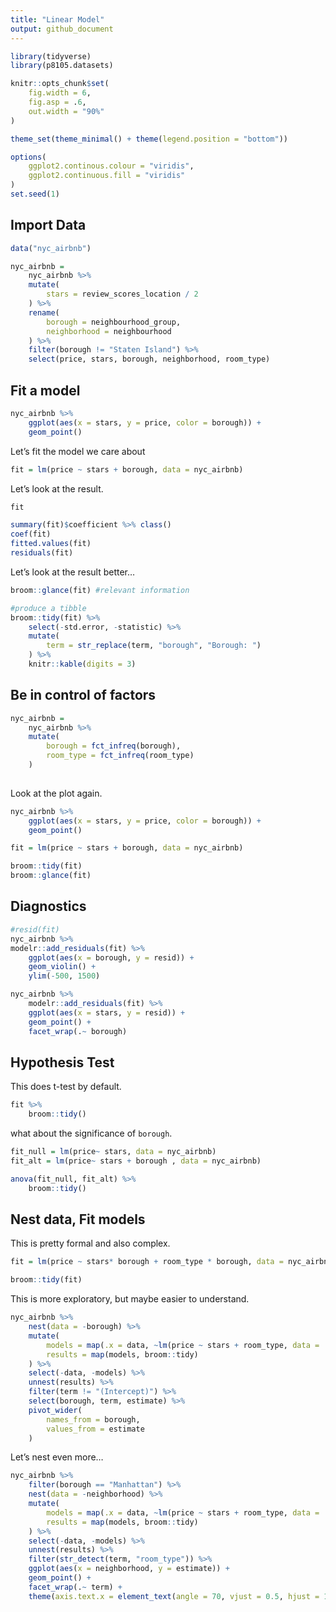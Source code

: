 ```yaml
---
title: "Linear Model"
output: github_document
---
```


```r
library(tidyverse)
library(p8105.datasets)

knitr::opts_chunk$set(
    fig.width = 6, 
    fig.asp = .6, 
    out.width = "90%"
)

theme_set(theme_minimal() + theme(legend.position = "bottom"))

options(
    ggplot2.continous.colour = "viridis", 
    ggplot2.continuous.fill = "viridis"
)
set.seed(1)
```

## Import Data

```r
data("nyc_airbnb")

nyc_airbnb =
    nyc_airbnb %>% 
    mutate(
        stars = review_scores_location / 2
    ) %>% 
    rename(
        borough = neighbourhood_group,
        neighborhood = neighbourhood
    ) %>% 
    filter(borough != "Staten Island") %>% 
    select(price, stars, borough, neighborhood, room_type)
```

## Fit a model

```r
nyc_airbnb %>% 
    ggplot(aes(x = stars, y = price, color = borough)) + 
    geom_point()
```
Let's fit the model we care about

```r
fit = lm(price ~ stars + borough, data = nyc_airbnb)
```

Let's look at the result.

```r
fit

summary(fit)$coefficient %>% class()
coef(fit)
fitted.values(fit)
residuals(fit)
```

Let's look at the result better...

```r
broom::glance(fit) #relevant information

#produce a tibble
broom::tidy(fit) %>% 
    select(-std.error, -statistic) %>% 
    mutate(
        term = str_replace(term, "borough", "Borough: ")
    ) %>% 
    knitr::kable(digits = 3)
```

## Be in control of factors

```r
nyc_airbnb =
    nyc_airbnb %>% 
    mutate(
        borough = fct_infreq(borough), 
        room_type = fct_infreq(room_type)
    )
    
```

Look at the plot again.

```r
nyc_airbnb %>% 
    ggplot(aes(x = stars, y = price, color = borough)) + 
    geom_point()
```

```r
fit = lm(price ~ stars + borough, data = nyc_airbnb)

broom::tidy(fit)
broom::glance(fit)
```

## Diagnostics

```r
#resid(fit)
nyc_airbnb %>% 
modelr::add_residuals(fit) %>% 
    ggplot(aes(x = borough, y = resid)) +
    geom_violin() +
    ylim(-500, 1500)

nyc_airbnb %>% 
    modelr::add_residuals(fit) %>% 
    ggplot(aes(x = stars, y = resid)) +
    geom_point() +
    facet_wrap(.~ borough)
```

## Hypothesis Test

This does t-test by default.
```r
fit %>% 
    broom::tidy()
```

what about the significance of `borough`.

```r
fit_null = lm(price~ stars, data = nyc_airbnb)
fit_alt = lm(price~ stars + borough , data = nyc_airbnb)

anova(fit_null, fit_alt) %>% 
    broom::tidy()
```
## Nest data, Fit models

This is pretty formal and also complex.

```r
fit = lm(price ~ stars* borough + room_type * borough, data = nyc_airbnb )

broom::tidy(fit)
```

This is more exploratory, but maybe easier to understand.

```r
nyc_airbnb %>% 
    nest(data = -borough) %>% 
    mutate(
        models = map(.x = data, ~lm(price ~ stars + room_type, data = .x)), 
        results = map(models, broom::tidy)
    ) %>% 
    select(-data, -models) %>% 
    unnest(results) %>% 
    filter(term != "(Intercept)") %>% 
    select(borough, term, estimate) %>% 
    pivot_wider(
        names_from = borough, 
        values_from = estimate
    )
```

Let's nest even more...

```r
nyc_airbnb %>% 
    filter(borough == "Manhattan") %>% 
    nest(data = -neighborhood) %>% 
    mutate(
        models = map(.x = data, ~lm(price ~ stars + room_type, data = .x)), 
        results = map(models, broom::tidy)
    ) %>% 
    select(-data, -models) %>% 
    unnest(results) %>% 
    filter(str_detect(term, "room_type")) %>% 
    ggplot(aes(x = neighborhood, y = estimate)) + 
    geom_point() +
    facet_wrap(.~ term) +
    theme(axis.text.x = element_text(angle = 70, vjust = 0.5, hjust = 1)) 

```

